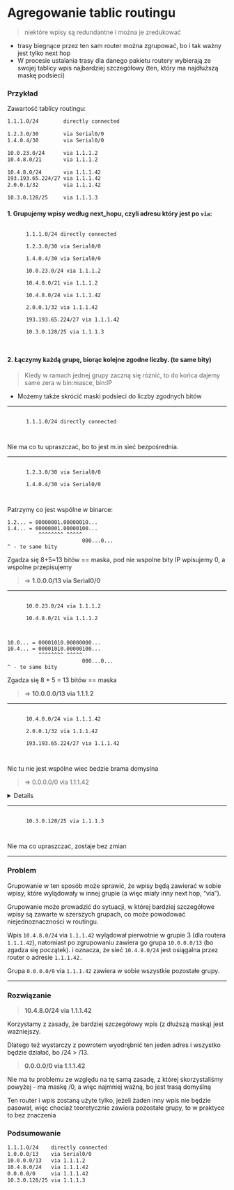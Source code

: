 
# Agregowanie tablic routingu

> niektóre wpisy są redundantne i można je zredukować

- trasy biegnące przez ten sam router można zgrupować, bo i tak ważny jest tylko next hop
- W procesie ustalania trasy dla danego pakietu routery wybierają ze swojej tablicy wpis najbardziej szczegółowy (ten, który ma najdłuższą maskę podsieci)

### Przykład

Zawartość tablicy routingu:

```bash
1.1.1.0/24        directly connected

1.2.3.0/30        via Serial0/0
1.4.0.4/30        via Serial0/0

10.0.23.0/24      via 1.1.1.2
10.4.8.0/21       via 1.1.1.2

10.4.8.0/24       via 1.1.1.42
193.193.65.224/27 via 1.1.1.42
2.0.0.1/32        via 1.1.1.42

10.3.0.128/25     via 1.1.1.3
```

#### 1. Grupujemy wpisy **według next_hopu**, czyli adresu który jest po `via`:

<Callout type="info" emoji="">

 <code>
      <span style={{ color: 'red' }}>1.1.1.0/24 directly connected</span><br />
      <span style={{ color: 'violet' }}>1.2.3.0/30 via Serial0/0</span><br />
      <span style={{ color: 'violet' }}>1.4.0.4/30 via Serial0/0</span><br />
      <span style={{ color: 'cyan' }}>10.0.23.0/24 via 1.1.1.2</span><br />
      <span style={{ color: 'cyan' }}>10.4.8.0/21 via 1.1.1.2</span><br />
      <span style={{ color: 'green' }}>10.4.8.0/24 via 1.1.1.42</span><br />
      <span style={{ color: 'green' }}>2.0.0.1/32 via 1.1.1.42</span><br />
      <span style={{ color: 'green' }}>193.193.65.224/27 via 1.1.1.42</span><br />
      <span style={{ color: 'orange' }}>10.3.0.128/25 via 1.1.1.3   </span><br />
  </code>

</Callout>

#### 2. **Łączymy każdą grupę**, biorąc kolejne zgodne liczby. (**te same bity**)

> Kiedy w ramach jednej grupy zaczną się różnić, to do końca dajemy same zera w bin:masce, bin:IP

- Możemy także skrócić maski podsieci do liczby zgodnych bitów

---

<Callout type="info" emoji="">

 <code>
      <span style={{ color: 'red' }}>1.1.1.0/24 directly connected</span><br />
  </code>

</Callout>

Nie ma co tu upraszczać, bo to jest m.in sieć bezpośrednia.

---

<Callout type="info" emoji="">

 <code>
      <span style={{ color: 'violet' }}>1.2.3.0/30 via Serial0/0</span><br />
      <span style={{ color: 'violet' }}>1.4.0.4/30 via Serial0/0</span><br />
  </code>

</Callout>

Patrzymy co jest wspólne w binarce:

```
1.2... = 00000001.00000010...
1.4... = 00000001.00000100...
          ^^^^^^^^ ^^^^^
                        000...0...
^ - te same bity
```

Zgadza się 8+5=13 bitów == maska, pod nie wspolne bity IP wpisujemy 0, a wspolne przepisujemy

> => **1.0.0.0/13 via Serial0/0**

---

<Callout type="info" emoji="">

 <code>
      <span style={{ color: 'cyan' }}>10.0.23.0/24 via 1.1.1.2</span><br />
      <span style={{ color: 'cyan' }}>10.4.8.0/21 via 1.1.1.2</span><br />
  </code>

</Callout>

```
10.0... = 00001010.00000000...
10.4... = 00001010.00000100...
          ^^^^^^^^ ^^^^^
                        000...0...
^ - te same bity
```

Zgadza się 8 + 5 = 13 bitów == maska

> => **10.0.0.0/13 via 1.1.1.2**

---

<Callout type="info" emoji="">

 <code>
      <span style={{ color: 'green' }}>10.4.8.0/24 via 1.1.1.42</span><br />
      <span style={{ color: 'green' }}>2.0.0.1/32 via 1.1.1.42</span><br />
      <span style={{ color: 'green' }}>193.193.65.224/27 via 1.1.1.42</span><br />
  </code>

</Callout>

Nic tu nie jest wspólne wiec bedzie brama domyslna

> => 0.0.0.0/0 via 1.1.1.42

<Details summary='chwila dla debila:'>

```
10.4.8.0       = 00001010.00000100.00001000.00000000
10.3.0.128     = 00001010.00000011.00000000.10000000
193.193.65.224 = 11000001.11000001.01000001.11100000

^ - te same bity - czyli nic
```

No nima wiec 0/0

</Details>

---

<Callout type="info" emoji="">

 <code>
      <span style={{ color: 'orange' }}>10.3.0.128/25 via 1.1.1.3</span><br />
  </code>

</Callout>

Nie ma co upraszczać, zostaje bez zmian

---

### Problem

Grupowanie w ten sposób może sprawić, że wpisy będą zawierać w sobie wpisy, które wylądowały w innej grupie (a więc miały inny next hop, “via”).

Grupowanie może prowadzić do sytuacji, w której bardziej szczegółowe wpisy są zawarte w szerszych grupach, co może powodować niejednoznaczności w routingu.

Wpis `10.4.8.0/24` via `1.1.1.42` wylądował pierwotnie w grupie 3 (dla routera `1.1.1.42`), natomiast po zgrupowaniu zawiera go grupa `10.0.0.0/13` (bo zgadza się początek). i oznacza, że sieć `10.4.8.0/24` jest osiągalna przez router o adresie `1.1.1.42.`

Grupa `0.0.0.0/0` via `1.1.1.42` zawiera w sobie wszystkie pozostałe grupy.

---

### Rozwiązanie

> **10.4.8.0/24 via 1.1.1.42**

Korzystamy z zasady, że bardziej szczegółowy wpis (z dłuższą maską) jest ważniejszy.

Dlatego też wystarczy z powrotem wyodrębnić ten jeden adres i wszystko będzie działać, bo /24 > /13.

> **0.0.0.0/0 via 1.1.1.42**

Nie ma tu problemu ze względu na tę samą zasadę, z której skorzystaliśmy powyżej - ma maskę /0, a więc najmniej ważną, bo jest trasą domyślną

Ten router i wpis zostaną użyte tylko, jeżeli żaden inny wpis nie będzie pasował, więc chociaż teoretycznie zawiera pozostałe grupy, to w praktyce to bez znaczenia

### Podsumowanie

```bash
1.1.1.0/24    directly connected
1.0.0.0/13    via Serial0/0
10.0.0.0/13   via 1.1.1.2
10.4.8.0/24   via 1.1.1.42
0.0.0.0/0     via 1.1.1.42
10.3.0.128/25 via 1.1.1.3
```
